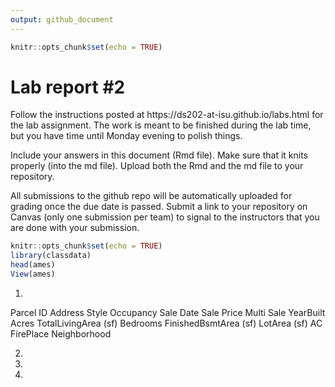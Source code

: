 ```yaml
---
output: github_document
---
```


<!-- README.md is generated from README.Rmd. Please edit the README.Rmd file -->


```r
knitr::opts_chunk$set(echo = TRUE)
```

# Lab report #2

Follow the instructions posted at https://ds202-at-isu.github.io/labs.html for the lab assignment. The work is meant to be finished during the lab time, but you have time until Monday evening to polish things.

Include your answers in this document (Rmd file). Make sure that it knits properly (into the md file). Upload both the Rmd and the md file to your repository.  

All submissions to the github repo will be automatically uploaded for grading once the due date is passed.
Submit a link to your repository on Canvas (only one submission per team) to signal to the instructors that you are done with your submission.

```r
knitr::opts_chunk$set(echo = TRUE)
library(classdata)
head(ames)
View(ames)
```

1. 

Parcel ID
Address
Style 
Occupancy 
Sale Date 
Sale Price
Multi Sale
YearBuilt
Acres
TotalLivingArea (sf)
Bedrooms
FinishedBsmtArea (sf)
LotArea (sf)
AC
FirePlace
Neighborhood


2. 

3. 

4. 

